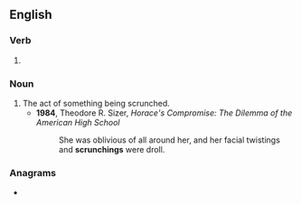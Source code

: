 ==English==

===Verb===
{{head|en|present participle}}

# {{present participle of|scrunch|lang=en|nocat=1}}

===Noun===
{{en-noun}}

# The act of something being scrunched.
#* '''1984''', Theodore R. Sizer, ''Horace's Compromise: The Dilemma of the American High School''
#*: She was oblivious of all around her, and her facial twistings and '''scrunchings''' were droll.

===Anagrams===
* {{anagrams|en|crunchings}}